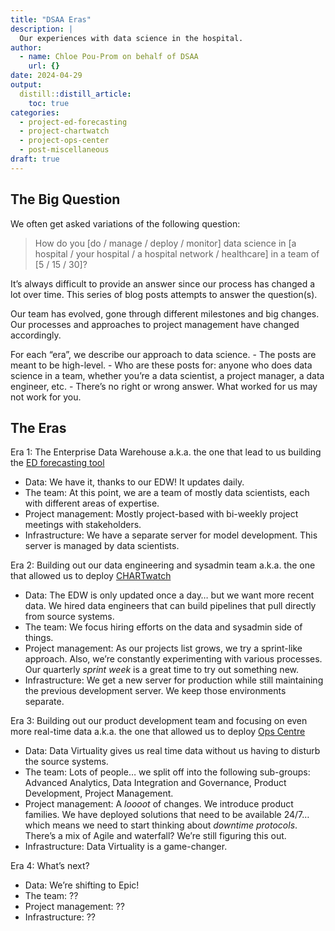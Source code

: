 ```yaml
---
title: "DSAA Eras"
description: |
  Our experiences with data science in the hospital.
author:
  - name: Chloe Pou-Prom on behalf of DSAA
    url: {}
date: 2024-04-29
output:
  distill::distill_article:
    toc: true
categories:
  - project-ed-forecasting
  - project-chartwatch
  - project-ops-center
  - post-miscellaneous
draft: true
---
```


## The Big Question

We often get asked variations of the following question:

> How do you [do / manage / deploy / monitor] data science in [a hospital / your hospital / a hospital network / healthcare] in a team of [5 / 15 / 30]?

It's always difficult to provide an answer since our process has changed a lot over time. This series of blog posts attempts to answer the question(s). 

Our team has evolved, gone through different milestones and big changes. Our processes and approaches to project management have changed accordingly.

For each "era", we describe our approach to data science. 
- The posts are meant to be high-level.
- Who are these posts for: anyone who does data science in a team, whether you're a data scientist, a project manager, a data engineer, etc.
- There's no right or wrong answer. What worked for us may not work for you.


## The Eras

Era 1: The Enterprise Data Warehouse
a.k.a. the one that lead to us building the [ED forecasting tool](link to tool or paper or blog)

- Data: We have it, thanks to our EDW! It updates daily.
- The team: At this point, we are a team of mostly data scientists, each with different areas of expertise.
- Project management: Mostly project-based with bi-weekly project meetings with stakeholders.
- Infrastructure: We have a separate server for model development. This server is managed by data scientists.

Era 2: Building out our data engineering and sysadmin team
a.k.a. the one that allowed us to deploy [CHARTwatch](link to tool/paper/blog/article)

- Data: The EDW is only updated once a day... but we want more recent data. We hired data engineers that can build pipelines that pull directly from source systems.
- The team: We focus hiring efforts on the data and sysadmin side of things.
- Project management: As our projects list grows, we try a sprint-like approach. Also, we're constantly experimenting with various processes. Our quarterly _sprint week_ is a great time to try out something new.
- Infrastructure: We get a new server for production while still maintaining the previous development server. We keep those environments separate.

Era 3: Building out our product development team and focusing on even more real-time data
a.k.a. the one that allowed us to deploy [Ops Centre](link)

- Data: Data Virtuality gives us real time data without us having to disturb the source systems.
- The team: Lots of people... we split off into the following sub-groups: Advanced Analytics, Data Integration and Governance, Product Development, Project Management.
- Project management: A _loooot_ of changes. We introduce product families. We have deployed solutions that need to be available 24/7... which means we need to start thinking about _downtime protocols_. There's a mix of Agile and waterfall? We’re still figuring this out.
- Infrastructure: Data Virtuality is a game-changer. 

Era 4: What's next?

- Data: We're shifting to Epic!
- The team: ??
- Project management: ??
- Infrastructure: ??


